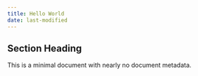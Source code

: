 ```yaml
---
title: Hello World
date: last-modified
---
```


## Section Heading

This is a minimal document with nearly no document metadata.